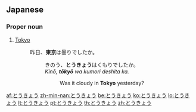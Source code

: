 ==Japanese==

===Proper noun===
{{ja-pos|proper}}

# {{ja-def|東京}} [[Tokyo]]
#: 昨日、'''東京'''は曇りでしたか。
#:: きのう、'''とうきょう'''はくもりでしたか。
#::  ''Kinō, '''tōkyō''' wa kumori deshita ka.''
#::: Was it cloudy in '''Tokyo''' yesterday?

[[af:とうきょう]]
[[zh-min-nan:とうきょう]]
[[be:とうきょう]]
[[ko:とうきょう]]
[[lo:とうきょう]]
[[lt:とうきょう]]
[[pt:とうきょう]]
[[th:とうきょう]]
[[zh:とうきょう]]